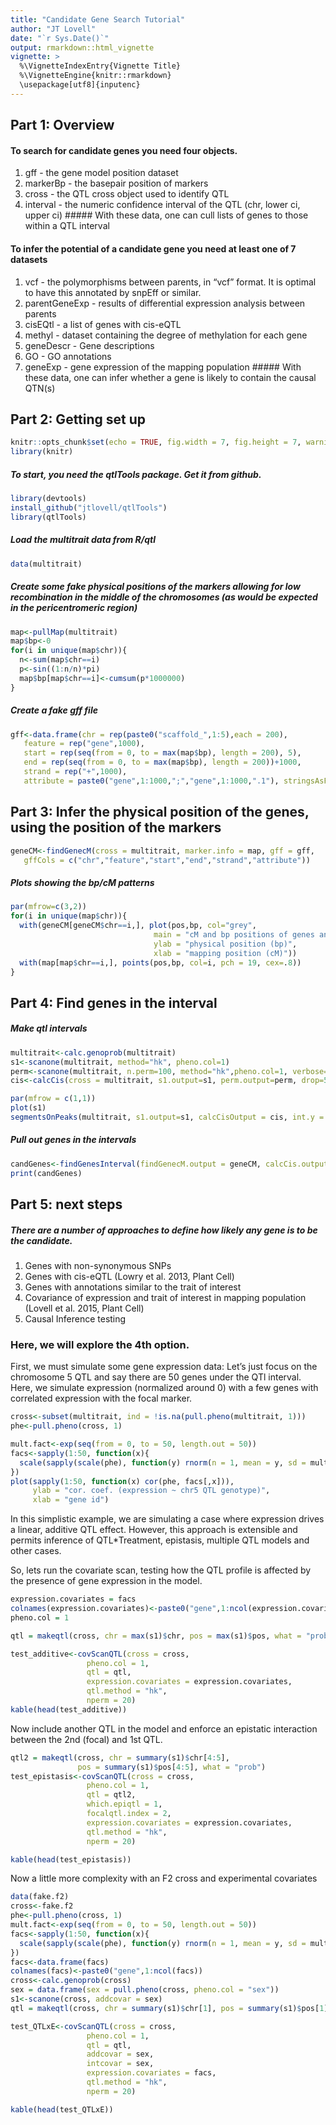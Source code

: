 ```yaml
---
title: "Candidate Gene Search Tutorial"
author: "JT Lovell"
date: "`r Sys.Date()`"
output: rmarkdown::html_vignette
vignette: >
  %\VignetteIndexEntry{Vignette Title}
  %\VignetteEngine{knitr::rmarkdown}
  \usepackage[utf8]{inputenc}
---
```


## Part 1: Overview
#### To search for candidate genes you need four objects. 
1. gff - the gene model position dataset
2. markerBp - the basepair position of markers 
3. cross - the QTL cross object used to identify QTL
4. interval - the numeric confidence interval of the QTL (chr, lower ci, upper ci)
##### With these data, one can cull lists of genes to those within a QTL interval

#### To infer the potential of a candidate gene you need at least one of 7 datasets
1. vcf - the polymorphisms between parents, in "vcf" format. It is optimal to have this annotated by snpEff or similar. 
2. parentGeneExp - results of differential expression analysis between parents
3. cisEQtl - a list of genes with cis-eQTL
4. methyl - dataset containing the degree of methylation for each gene
5. geneDescr - Gene descriptions
6. GO - GO annotations
7. geneExp - gene expression of the mapping population
##### With these data, one can infer whether a gene is likely to contain the causal QTN(s)

## Part 2: Getting set up
```r
knitr::opts_chunk$set(echo = TRUE, fig.width = 7, fig.height = 7, warning = FALSE)
library(knitr)
```

##### To start, you need the qtlTools package. Get it from github.
```r
library(devtools)
install_github("jtlovell/qtlTools")
library(qtlTools)
```

##### Load the multitrait data from R/qtl
```r
data(multitrait)
```

##### Create some fake physical positions of the markers allowing for low recombination in the middle of the chromosomes (as would be expected in the pericentromeric region)
```r
map<-pullMap(multitrait)
map$bp<-0
for(i in unique(map$chr)){
  n<-sum(map$chr==i)
  p<-sin((1:n/n)*pi)
  map$bp[map$chr==i]<-cumsum(p*1000000)
}
```

##### Create a fake gff file
```r
gff<-data.frame(chr = rep(paste0("scaffold_",1:5),each = 200),
   feature = rep("gene",1000),
   start = rep(seq(from = 0, to = max(map$bp), length = 200), 5),
   end = rep(seq(from = 0, to = max(map$bp), length = 200))+1000,
   strand = rep("+",1000),
   attribute = paste0("gene",1:1000,";","gene",1:1000,".1"), stringsAsFactors=F)
```

## Part 3: Infer the physical position of the genes, using the position of the markers
```r
geneCM<-findGenecM(cross = multitrait, marker.info = map, gff = gff,
   gffCols = c("chr","feature","start","end","strand","attribute"))
```
##### Plots showing the bp/cM patterns
```r
par(mfrow=c(3,2))
for(i in unique(map$chr)){
  with(geneCM[geneCM$chr==i,], plot(pos,bp, col="grey", 
                                main = "cM and bp positions of genes and markers",
                                ylab = "physical position (bp)",
                                xlab = "mapping position (cM)"))
  with(map[map$chr==i,], points(pos,bp, col=i, pch = 19, cex=.8))
}
```

## Part 4: Find genes in the interval
##### Make qtl intervals
```r
multitrait<-calc.genoprob(multitrait)
s1<-scanone(multitrait, method="hk", pheno.col=1)
perm<-scanone(multitrait, n.perm=100, method="hk",pheno.col=1, verbose=FALSE)
cis<-calcCis(cross = multitrait, s1.output=s1, perm.output=perm, drop=5)

par(mfrow = c(1,1))
plot(s1)
segmentsOnPeaks(multitrait, s1.output=s1, calcCisOutput = cis, int.y = 13.1)
```

##### Pull out genes in the intervals
```r
candGenes<-findGenesInterval(findGenecM.output = geneCM, calcCis.output = cis)
print(candGenes)
```

## Part 5: next steps
##### There are a number of approaches to define how likely any gene is to be the candidate. 
1. Genes with non-synonymous SNPs
2. Genes with cis-eQTL (Lowry et al. 2013, Plant Cell)
3. Genes with annotations similar to the trait of interest
4. Covariance of expression and trait of interest in mapping population (Lovell et al. 2015, Plant Cell)
5. Causal Inference testing

### Here, we will explore the 4th option.
First, we must simulate some gene expression data:
Let's just focus on the chromosome 5 QTL and say there are 50 genes under the QTl interval. Here, we simulate expression (normalized around 0) with a few genes with correlated expression with the focal marker.

```r
cross<-subset(multitrait, ind = !is.na(pull.pheno(multitrait, 1)))
phe<-pull.pheno(cross, 1)

mult.fact<-exp(seq(from = 0, to = 50, length.out = 50))
facs<-sapply(1:50, function(x){
  scale(sapply(scale(phe), function(y) rnorm(n = 1, mean = y, sd = mult.fact[x])))
})
plot(sapply(1:50, function(x) cor(phe, facs[,x])),
     ylab = "cor. coef. (expression ~ chr5 QTL genotype)",
     xlab = "gene id")
```

In this simplistic example, we are simulating a case where expression drives a linear, additive QTL effect. However, this approach is extensible and permits inference of QTL*Treatment, epistasis, multiple QTL models and other cases. 

So, lets run the covariate scan, testing how the QTL profile is affected by the presence of gene expression in the model. 

```r
expression.covariates = facs
colnames(expression.covariates)<-paste0("gene",1:ncol(expression.covariates))
pheno.col = 1

qtl = makeqtl(cross, chr = max(s1)$chr, pos = max(s1)$pos, what = "prob")

test_additive<-covScanQTL(cross = cross,
                 pheno.col = 1,
                 qtl = qtl,
                 expression.covariates = expression.covariates,
                 qtl.method = "hk",
                 nperm = 20)
kable(head(test_additive))
```

Now include another QTL in the model and enforce an epistatic interaction between the 2nd (focal) and 1st QTL.
```r
qtl2 = makeqtl(cross, chr = summary(s1)$chr[4:5], 
               pos = summary(s1)$pos[4:5], what = "prob")
test_epistasis<-covScanQTL(cross = cross,
                 pheno.col = 1,
                 qtl = qtl2,
                 which.epiqtl = 1,
                 focalqtl.index = 2,
                 expression.covariates = expression.covariates,
                 qtl.method = "hk",
                 nperm = 20)

kable(head(test_epistasis))
```


Now a little more complexity with an F2 cross and experimental covariates
```r
data(fake.f2)
cross<-fake.f2
phe<-pull.pheno(cross, 1)
mult.fact<-exp(seq(from = 0, to = 50, length.out = 50))
facs<-sapply(1:50, function(x){
  scale(sapply(scale(phe), function(y) rnorm(n = 1, mean = y, sd = mult.fact[x])))
})
facs<-data.frame(facs)
colnames(facs)<-paste0("gene",1:ncol(facs))
cross<-calc.genoprob(cross)
sex = data.frame(sex = pull.pheno(cross, pheno.col = "sex"))
s1<-scanone(cross, addcovar = sex)
qtl = makeqtl(cross, chr = summary(s1)$chr[1], pos = summary(s1)$pos[1], what = "prob")

test_QTLxE<-covScanQTL(cross = cross,
                 pheno.col = 1,
                 qtl = qtl,
                 addcovar = sex,
                 intcovar = sex,
                 expression.covariates = facs,
                 qtl.method = "hk",
                 nperm = 20)

kable(head(test_QTLxE))
```

